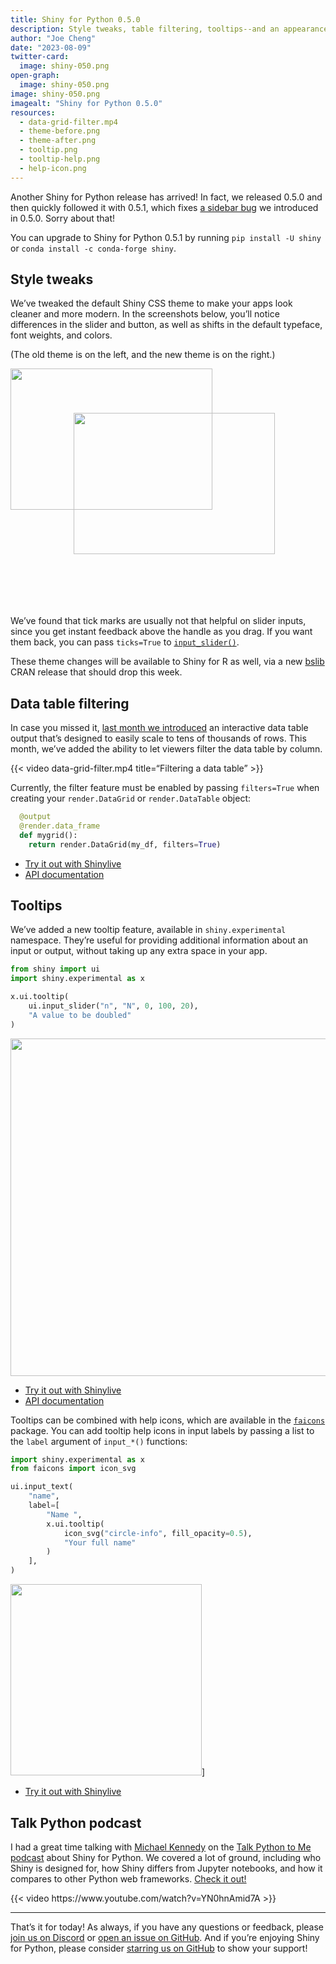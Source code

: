 ```yaml
---
title: Shiny for Python 0.5.0
description: Style tweaks, table filtering, tooltips--and an appearance on the Talk Python podcast!
author: "Joe Cheng"
date: "2023-08-09"
twitter-card:
  image: shiny-050.png
open-graph:
  image: shiny-050.png
image: shiny-050.png
imagealt: "Shiny for Python 0.5.0"
resources:
  - data-grid-filter.mp4
  - theme-before.png
  - theme-after.png
  - tooltip.png
  - tooltip-help.png
  - help-icon.png
---
```


Another Shiny for Python release has arrived! In fact, we released 0.5.0 and then quickly followed it with 0.5.1, which fixes [a sidebar bug](https://github.com/posit-dev/py-shiny/issues/666) we introduced in 0.5.0. Sorry about that!

You can upgrade to Shiny for Python 0.5.1 by running `pip install -U shiny` or `conda install -c conda-forge shiny`.

## Style tweaks

We've tweaked the default Shiny CSS theme to make your apps look cleaner and more modern. In the screenshots below, you'll notice differences in the slider and button, as well as shifts in the default typeface, font weights, and colors.

(The old theme is on the left, and the new theme is on the right.)

<style>
.sshot-caption {
  display: none;
  margin: 1em 0;
  font-size: 1.2em;
}
#after-caption {
  text-align: right;
}
#theme-comparison {
  position: relative;
  padding-bottom: 70%;
  margin-bottom: 3em;
}
#theme-before {
  position: absolute;
  top: 0;
  left: 0;
  width: 80%;
  height: auto;
}
#theme-after {
  position: absolute;
  bottom: 0;
  right: 0;
  width: 80%;
  height: auto;
}
</style>

<div id="before-caption" class="sshot-caption">(old theme)</div>

:::{.column-page #theme-comparison}

![](theme-before.png){fig-alt="App with old sidebar" .border .shadow-lg #theme-before}
![](theme-after.png){fig-alt="App with old sidebar" .border .shadow-lg #theme-after}

:::

<div id="after-caption" class="sshot-caption">(new theme)</div>

We've found that tick marks are usually not that helpful on slider inputs, since you get instant feedback above the handle as you drag. If you want them back, you can pass `ticks=True` to [`input_slider()`](https://shiny.posit.co/py/api/ui.input_slider.html).

These theme changes will be available to Shiny for R as well, via a new [bslib](https://rstudio.github.io/bslib/) CRAN release that should drop this week.

## Data table filtering

In case you missed it, [last month we introduced](../shiny-python-0.4.0/) an interactive data table output that's designed to easily scale to tens of thousands of rows. This month, we've added the ability to let viewers filter the data table by column.

{{< video data-grid-filter.mp4
    title="Filtering a data table"
>}}

Currently, the filter feature must be enabled by passing `filters=True` when creating your `render.DataGrid` or `render.DataTable` object:

```python
  @output
  @render.data_frame
  def mygrid():
    return render.DataGrid(my_df, filters=True)
```

- [Try it out with Shinylive](https://shinylive.io/py/examples/#data-frame-grid)
- [API documentation](https://shiny.posit.co/py/api/render.DataGrid.html)

## Tooltips

We've added a new tooltip feature, available in `shiny.experimental` namespace. They're useful for providing additional information about an input or output, without taking up any extra space in your app.

```python
from shiny import ui
import shiny.experimental as x

x.ui.tooltip(
    ui.input_slider("n", "N", 0, 100, 20),
    "A value to be doubled"
)
```

![](tooltip.png){fig-alt="A mouse moving over a slider input, causing a tooltip to appear" width="540px"}

- [Try it out with Shinylive](https://shinylive.io/py/editor/#code=NobwRAdghgtgpmAXGKAHVA6VBPMAaMAYwHsIAXOcpMAMwCdiYACAZwAsBLCbJjmVYnTJMAgujxM6lACZw6EgK4cAOhD4ChrTtwxwAHqjl9KZKABsmUFkz2rVaVAH0lTALxMlWKAHM4jmmZK0gAUqkzhNhieZMTEZmQcqKEQEakeHBhcqApkjixmHLJ0oZDK+ExlAHJlEgAMEgCMtfVMAEy1AJR4YWnhZSJMAG7mCnBMMUwARmPSxAqTZnDSNT3hXavpGHNk2bkUermDcpNQCTAlZAdl6xAddhCqsjSsckfFWTkS27sSLHAsLA4pA6iA2AAFvjlwVIIEUMPsyBsnuMDsEQRtUlIyAo6CkaGUIAAqVq8awgD5kDAQNFMQltAC+ZXu9nQblE6GCDmcHF+rzkdwgYHpAF0gA)
- [API documentation](https://shiny.posit.co/py/api/ExTooltip.html)

Tooltips can be combined with help icons, which are available in the [`faicons`](https://pypi.org/project/faicons/) package. You can add tooltip help icons in input labels by passing a list to the `label` argument of `input_*()` functions:

```python
import shiny.experimental as x
from faicons import icon_svg

ui.input_text(
    "name",
    label=[
        "Name ",
        x.ui.tooltip(
            icon_svg("circle-info", fill_opacity=0.5),
            "Your full name"
        )
    ],
)
```

![](tooltip-help.png){fig-alt="A mouse moving over a help icon in an input label, causing a tooltip to appear" width="306px"}]

- [Try it out with Shinylive](https://shinylive.io/py/editor/#code=NobwRAdghgtgpmAXGKAHVA6VBPMAaMAYwHsIAXOcpMAMwCdiYACAZwAsBLCbJjmVYnTJMAgujxMArhwA6EPgKGtO3DHAAeqOHT6UyUADZMoLJurn1GTGlA4kIphYOF3SAfRYA3AOZy5aVDdpJgBeKQ4sKG84NxoDaQATAAo5JjTwjC5USTI3CnUyFIh0kqYZSFg4crxU0rSDKAAjOAMQ4Fq6kvKAOUqy-A7OtPUMaQwyYmIDMg5UJNcIDx8Uog46QgM4AFouGmJq6w4DAzdiVChCDjJsEIAGDABWAEoJcoBNYkk6a0ljpmh4OUXoMSgBdGrFdJPOTQiD+dChUToJIBIIcCTdUhwJ5gAC+oKAA)

## Talk Python podcast

I had a great time talking with [Michael Kennedy](https://mkennedy.codes/) on the [Talk Python to Me podcast](https://talkpython.fm/episodes/show/424/shiny-for-python) about Shiny for Python. We covered a lot of ground, including who Shiny is designed for, how Shiny differs from Jupyter notebooks, and how it compares to other Python web frameworks. [Check it out!](https://talkpython.fm/episodes/show/424/shiny-for-python)

{{< video https://www.youtube.com/watch?v=YN0hnAmid7A >}}

---

That's it for today! As always, if you have any questions or feedback, please [join us on Discord](https://discord.gg/yMGCamUMnS) or [open an issue on GitHub](https://github.com/posit-dev/py-shiny/issues/new). And if you're enjoying Shiny for Python, please consider [starring us on GitHub](https://github.com/posit-dev/py-shiny) to show your support!